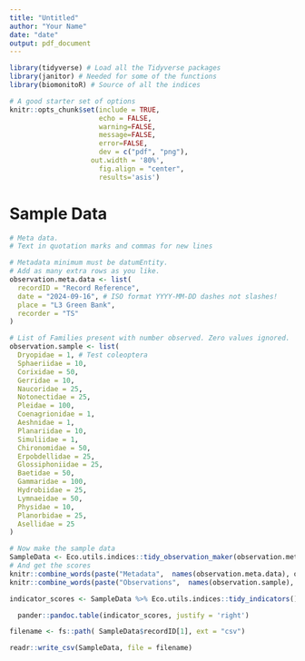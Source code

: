 ```yaml
---
title: "Untitled"
author: "Your Name"
date: "date"
output: pdf_document
---
```


```r

library(tidyverse) # Load all the Tidyverse packages 
library(janitor) # Needed for some of the functions
library(biomonitoR) # Source of all the indices

# A good starter set of options
knitr::opts_chunk$set(include = TRUE, 
                      echo = FALSE, 
                      warning=FALSE, 
                      message=FALSE, 
                      error=FALSE, 
                      dev = c("pdf", "png"),
                    out.width = '80%',
                      fig.align = "center",
                      results='asis')
```

# Sample Data

```r
# Meta data. 
# Text in quotation marks and commas for new lines

# Metadata minimum must be datumEntity.
# Add as many extra rows as you like.
observation.meta.data <- list(
  recordID = "Record Reference",
  date = "2024-09-16", # ISO format YYYY-MM-DD dashes not slashes!
  place = "L3 Green Bank",
  recorder = "TS"
)

# List of Families present with number observed. Zero values ignored.
observation.sample <- list(
  Dryopidae = 1, # Test coleoptera
  Sphaeriidae = 10,
  Corixidae = 50,
  Gerridae = 10,
  Naucoridae = 25,
  Notonectidae = 25,
  Pleidae = 100,
  Coenagrionidae = 1,
  Aeshnidae = 1,
  Planariidae = 10,
  Simuliidae = 1,
  Chironomidae = 50,
  Erpobdellidae = 25,
  Glossiphoniidae = 25,
  Baetidae = 50,
  Gammaridae = 100,
  Hydrobiidae = 25,
  Lymnaeidae = 50,
  Physidae = 10,
  Planorbidae = 25,
  Asellidae = 25
)

# Now make the sample data
SampleData <- Eco.utils.indices::tidy_observation_maker(observation.meta.data,  observation.sample)
# And get the scores
knitr::combine_words(paste("Metadata",  names(observation.meta.data), observation.meta.data, sep = ": ", collapse = ", "))
knitr::combine_words(paste("Observations",  names(observation.sample), observation.sample, sep = ": ", collapse = ", "))

```



```r
indicator_scores <- SampleData %>% Eco.utils.indices::tidy_indicators()

  pander::pandoc.table(indicator_scores, justify = 'right')


```


```r

filename <- fs::path( SampleData$recordID[1], ext = "csv")

readr::write_csv(SampleData, file = filename)



```


